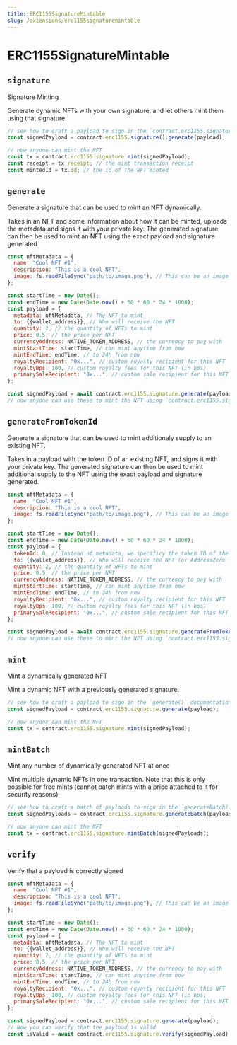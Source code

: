```yaml
---
title: ERC1155SignatureMintable
slug: /extensions/erc1155signaturemintable
---
```


# ERC1155SignatureMintable

## `signature`

Signature Minting

Generate dynamic NFTs with your own signature, and let others mint them using that signature.

```javascript
// see how to craft a payload to sign in the `contract.erc1155.signature.generate()` documentation
const signedPayload = contract.erc1155.signature().generate(payload);

// now anyone can mint the NFT
const tx = contract.erc1155.signature.mint(signedPayload);
const receipt = tx.receipt; // the mint transaction receipt
const mintedId = tx.id; // the id of the NFT minted
```

## `generate`

Generate a signature that can be used to mint an NFT dynamically.

Takes in an NFT and some information about how it can be minted, uploads the metadata and signs it with your private key. The generated signature can then be used to mint an NFT using the exact payload and signature generated.

```javascript
const nftMetadata = {
  name: "Cool NFT #1",
  description: "This is a cool NFT",
  image: fs.readFileSync("path/to/image.png"), // This can be an image url or file
};

const startTime = new Date();
const endTime = new Date(Date.now() + 60 * 60 * 24 * 1000);
const payload = {
  metadata: nftMetadata, // The NFT to mint
  to: {{wallet_address}}, // Who will receive the NFT
  quantity: 2, // the quantity of NFTs to mint
  price: 0.5, // the price per NFT
  currencyAddress: NATIVE_TOKEN_ADDRESS, // the currency to pay with
  mintStartTime: startTime, // can mint anytime from now
  mintEndTime: endTime, // to 24h from now
  royaltyRecipient: "0x...", // custom royalty recipient for this NFT
  royaltyBps: 100, // custom royalty fees for this NFT (in bps)
  primarySaleRecipient: "0x...", // custom sale recipient for this NFT
};

const signedPayload = await contract.erc1155.signature.generate(payload);
// now anyone can use these to mint the NFT using `contract.erc1155.signature.mint(signedPayload)`
```

## `generateFromTokenId`

Generate a signature that can be used to mint additionaly supply to an existing NFT.

Takes in a payload with the token ID of an existing NFT, and signs it with your private key. The generated signature can then be used to mint additional supply to the NFT using the exact payload and signature generated.

```javascript
const nftMetadata = {
  name: "Cool NFT #1",
  description: "This is a cool NFT",
  image: fs.readFileSync("path/to/image.png"), // This can be an image url or file
};

const startTime = new Date();
const endTime = new Date(Date.now() + 60 * 60 * 24 * 1000);
const payload = {
  tokenId: 0, // Instead of metadata, we specificy the token ID of the NFT to mint supply to
  to: {{wallet_address}}, // Who will receive the NFT (or AddressZero for anyone)
  quantity: 2, // the quantity of NFTs to mint
  price: 0.5, // the price per NFT
  currencyAddress: NATIVE_TOKEN_ADDRESS, // the currency to pay with
  mintStartTime: startTime, // can mint anytime from now
  mintEndTime: endTime, // to 24h from now
  royaltyRecipient: "0x...", // custom royalty recipient for this NFT
  royaltyBps: 100, // custom royalty fees for this NFT (in bps)
  primarySaleRecipient: "0x...", // custom sale recipient for this NFT
};

const signedPayload = await contract.erc1155.signature.generateFromTokenId(payload);
// now anyone can use these to mint the NFT using `contract.erc1155.signature.mint(signedPayload)`
```

## `mint`

Mint a dynamically generated NFT

Mint a dynamic NFT with a previously generated signature.

```javascript
// see how to craft a payload to sign in the `generate()` documentation
const signedPayload = contract.erc1155.signature.generate(payload);

// now anyone can mint the NFT
const tx = contract.erc1155.signature.mint(signedPayload);
```

## `mintBatch`

Mint any number of dynamically generated NFT at once

Mint multiple dynamic NFTs in one transaction. Note that this is only possible for free mints (cannot batch mints with a price attached to it for security reasons)

```javascript
// see how to craft a batch of payloads to sign in the `generateBatch()` documentation
const signedPayloads = contract.erc1155.signature.generateBatch(payloads);

// now anyone can mint the NFT
const tx = contract.erc1155.signature.mintBatch(signedPayloads);
```

## `verify`

Verify that a payload is correctly signed

```javascript
const nftMetadata = {
  name: "Cool NFT #1",
  description: "This is a cool NFT",
  image: fs.readFileSync("path/to/image.png"), // This can be an image url or file
};

const startTime = new Date();
const endTime = new Date(Date.now() + 60 * 60 * 24 * 1000);
const payload = {
  metadata: nftMetadata, // The NFT to mint
  to: {{wallet_address}}, // Who will receive the NFT
  quantity: 2, // the quantity of NFTs to mint
  price: 0.5, // the price per NFT
  currencyAddress: NATIVE_TOKEN_ADDRESS, // the currency to pay with
  mintStartTime: startTime, // can mint anytime from now
  mintEndTime: endTime, // to 24h from now
  royaltyRecipient: "0x...", // custom royalty recipient for this NFT
  royaltyBps: 100, // custom royalty fees for this NFT (in bps)
  primarySaleRecipient: "0x...", // custom sale recipient for this NFT
};

const signedPayload = contract.erc1155.signature.generate(payload);
// Now you can verify that the payload is valid
const isValid = await contract.erc1155.signature.verify(signedPayload);
```
